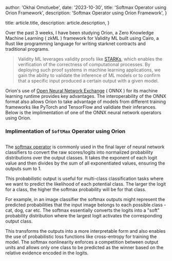 
  author: 'Okhai Omotuebe',
  date: '2023-10-30',
  title: 'Softmax Operator using Orion Framework',
  description:
    'Softmax Operator using Orion Framework',
}

  title: article.title,
  description: article.description,
}


Over the past 3 weeks, I have been studying Orion, a Zero Knowledge Machine Learning ( zkML ) framework for Validity ML built using Cairo, a Rust like programming language for writing starknet contracts and traditional programs.

> Validity ML leverages validity proofs like <a href="https://starkware.co/stark/" target="_blank">STARKs</a>, which enables the verification of the correctness of computational processes. By deploying such proof systems in machine learning applications, we gain the ability to validate the inference of ML models or to confirm that a specific input produced a certain output with a given model.

Orion's use of <a href="https://onnx.ai/" target="_blank">Open Neural Network Exchange</a> ( ONNX ) for its machine learning runtime provides key advantages. The interoperability of the ONNX format also allows Orion to take advantage of models from different training frameworks like PyTorch and TensorFlow and validiate their inferances. Below is the implimentation of one of the ONNX neural network operators using Orion.

### Implimentation of `SoftMax` Operator using Orion
<Image src={softMax} alt="" />


The <a href="https://orion.gizatech.xyz/framework/operators/neural-network/nn.softmax" target="_blank">softmax operator</a> is commonly used in the final layer of neural network classifiers to convert the raw scores/logits into normalized probability distributions over the output classes. It takes the exponent of each logit value and then divides by the sum of all exponentiated values, ensuring the outputs sum to 1.

This probabilistic output is useful for multi-class classification tasks where we want to predict the likelihood of each potential class. The larger the logit for a class, the higher the softmax probability will be for that class.

For example, in an image classifier the softmax outputs might represent the predicted probabilities that the input image belongs to each possible class - cat, dog, car etc. The softmax essentially converts the logits into a "soft" probability distribution where the largest logit activates the corresponding output class.

This transforms the outputs into a more interpretable form and also enables the use of probabilistic loss functions like cross-entropy for training the model. The softmax nonlinearity enforces a competition between output units and allows only one class to be predicted as the winner based on the relative evidence encoded in the logits.